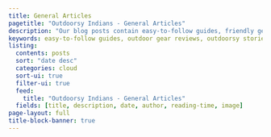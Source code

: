 ```yaml
---
title: General Articles
pagetitle: "Outdoorsy Indians - General Articles"
description: "Our blog posts contain easy-to-follow guides, friendly gear reviews, and inspiring tales from everyday adventurers on hiking, camping, kayaking, and more."
keywords: easy-to-follow guides, outdoor gear reviews, outdoorsy stories
listing:
  contents: posts
  sort: "date desc"
  categories: cloud
  sort-ui: true
  filter-ui: true
  feed:
    title: "Outdoorsy Indians - General Articles"
  fields: [title, description, date, author, reading-time, image]
page-layout: full
title-block-banner: true
---
```

